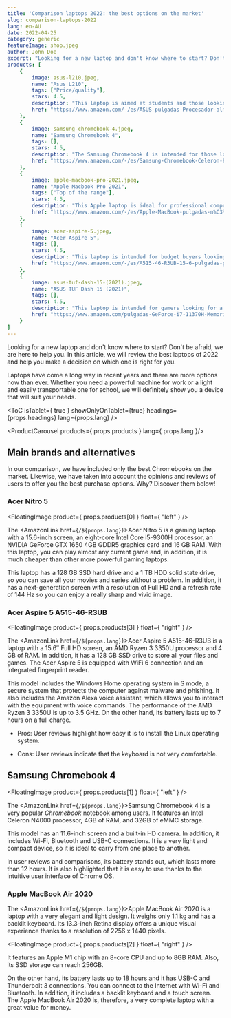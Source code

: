 ---
title: 'Comparison laptops 2022: the best options on the market'
slug: comparison-laptops-2022
lang: en-AU
date: 2022-04-25
category: generic
featureImage: shop.jpeg
author: John Doe
excerpt: "Looking for a new laptop and don't know where to start? Don't be afraid, we are here to help you. In this article, we will review the best laptops of 2022 and help you make a decision on which one is right for you."
products: [
    {
        image: asus-l210.jpeg,
        name: "Asus L210",
        tags: ["Price/quality"],
        stars: 4.5,
        description: "This laptop is aimed at students and those looking for a lightweight and affordable computer.",
        href: "https://www.amazon.com/-/es/ASUS-pulgadas-Procesador-almacenamiento-L210MA-DB02/dp/B09HX29TPY/ref=zg_bs_565108_1/147-1202366-7708134?pd_rd_i=B09HX29TPY&psc=1"
    }, 
    {
        image: samsung-chromebook-4.jpeg,
        name: "Samsung Chromebook 4",
        tags: [],
        stars: 4.5,
        description: "The Samsung Chromebook 4 is intended for those looking for a compact, lightweight and affordable computer for simple Internet and office tasks.",
        href: "https://www.amazon.com/-/es/Samsung-Chromebook-Celeron-Procesador-Gigabit/dp/B07XQQTVS3"
    }, 
    {
        image: apple-macbook-pro-2021.jpeg,
        name: "Apple Macbook Pro 2021",
        tags: ["Top of the range"],
        stars: 4.5,
        description: "This Apple laptop is ideal for professional computing and design users who need a powerful and reliable computer.",
        href: "https://www.amazon.com/-/es/Apple-MacBook-pulgadas-n%C3%BAcleos-color/dp/B09JQKBQSB"
    }, 
    {
        image: acer-aspire-5.jpeg,
        name: "Acer Aspire 5",
        tags: [],
        stars: 4.5,
        description: "This laptop is intended for budget buyers looking for a general purpose laptop.",
        href: "https://www.amazon.com/-/es/A515-46-R3UB-15-6-pulgadas-procesador-retroiluminado-Windows-11/dp/B09HVC79PC"
    }, 
    {
        image: asus-tuf-dash-15-(2021).jpeg,
        name: "ASUS TUF Dash 15 (2021)",
        tags: [],
        stars: 4.5,
        description: "This laptop is intended for gamers looking for a slim and compact laptop that can deliver smooth multitasking and gaming performance.",
        href: "https://www.amazon.com/pulgadas-GeForce-i7-11370H-Memoria-TUF516PE-AB73/dp/B08XPC3WFQ"
    }
]
---

Looking for a new laptop and don't know where to start? Don't be afraid, we are here to help you. In this article, we will review the best laptops of 2022 and help you make a decision on which one is right for you.

Laptops have come a long way in recent years and there are more options now than ever. Whether you need a powerful machine for work or a light and easily transportable one for school, we will definitely show you a device that will suit your needs.

<ToC isTablet={ true } showOnlyOnTablet={true} headings={props.headings} lang={props.lang} />

<ProductCarousel products={ props.products } lang={ props.lang }/>

## Main brands and alternatives

In our comparison, we have included only the best Chromebooks on the market. Likewise, we have taken into account the opinions and reviews of users to offer you the best purchase options. Why? Discover them below!

### Acer Nitro 5

<FloatingImage product={ props.products[0] } float={ "left" } />

The <AmazonLink href={`/${props.lang}`}>Acer Nitro 5</AmazonLink> is a gaming laptop with a 15.6-inch screen, an eight-core Intel Core i5-9300H processor, an NVIDIA GeForce GTX 1650 4GB GDDR5 graphics card and 16 GB RAM. With this laptop, you can play almost any current game and, in addition, it is much cheaper than other more powerful gaming laptops.

This laptop has a 128 GB SSD hard drive and a 1 TB HDD solid state drive, so you can save all your movies and series without a problem. In addition, it has a next-generation screen with a resolution of Full HD and a refresh rate of 144 Hz so you can enjoy a really sharp and vivid image.

### Acer Aspire 5 A515-46-R3UB


<FloatingImage product={ props.products[3] } float={ "right" } />

The <AmazonLink href={`/${props.lang}`}>Acer Aspire 5 A515-46-R3UB</AmazonLink> is a laptop with a 15.6″ Full HD screen, an AMD Ryzen 3 3350U processor and 4 GB of RAM. In addition, it has a 128 GB SSD drive to store all your files and games. The Acer Aspire 5 is equipped with WiFi 6 connection and an integrated fingerprint reader.

This model includes the Windows Home operating system in S mode, a secure system that protects the computer against malware and phishing. It also includes the Amazon Alexa voice assistant, which allows you to interact with the equipment with voice commands. The performance of the AMD Ryzen 3 3350U is up to 3.5 GHz. On the other hand, its battery lasts up to 7 hours on a full charge.

*   Pros: User reviews highlight how easy it is to install the Linux operating system.

*   Cons: User reviews indicate that the keyboard is not very comfortable.

## Samsung Chromebook 4


<FloatingImage product={ props.products[1] } float={ "left" } />

The <AmazonLink href={`/${props.lang}`}>Samsung Chromebook 4</AmazonLink> is a very popular _Chromebook_ notebook among users. It features an Intel Celeron N4000 processor, 4GB of RAM, and 32GB of eMMC storage.

This model has an 11.6-inch screen and a built-in HD camera. In addition, it includes Wi-Fi, Bluetooth and USB-C connections. It is a very light and compact device, so it is ideal to carry from one place to another.

In user reviews and comparisons, its battery stands out, which lasts more than 12 hours. It is also highlighted that it is easy to use thanks to the intuitive user interface of Chrome OS.

### Apple MacBook Air 2020

The <AmazonLink href={`/${props.lang}`}>Apple MacBook Air 2020</AmazonLink> is a laptop with a very elegant and light design. It weighs only 1.1 kg and has a backlit keyboard. Its 13.3-inch Retina display offers a unique visual experience thanks to a resolution of 2256 x 1440 pixels.

<FloatingImage product={ props.products[2] } float={ "right" } />

It features an Apple M1 chip with an 8-core CPU and up to 8GB RAM. Also, its SSD storage can reach 256GB.

On the other hand, its battery lasts up to 18 hours and it has USB-C and Thunderbolt 3 connections. You can connect to the Internet with Wi-Fi and Bluetooth. In addition, it includes a backlit keyboard and a touch screen. The Apple MacBook Air 2020 is, therefore, a very complete laptop with a great value for money.